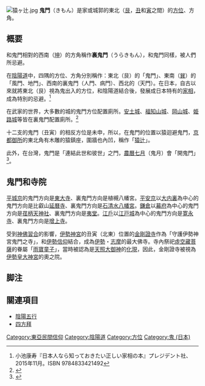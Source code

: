 [[File:猿ヶ辻.jpg|thumb]]
'''鬼門'''（きもん）是家或城郭的東北（[[艮|艮]]，[[丑_(地支)|丑]]和[[寅|寅]]之間）的[[方位|方位]]、方角。

==概要==
和鬼門相對的西南（[[坤|坤]]）的方角稱作'''裏鬼門'''（うらきもん），和鬼門同樣，被人們所忌避。

在[[陰陽道|陰陽道]]中，四隅的方位、方角分別稱作：東北（艮）的「鬼門」、東南（[[巽|巽]]）的「風門、地門」、西南的裏鬼門（人門、病門）、西北的（天門）。在日本，自古以來就將東北（艮）視為鬼出入的方位，和陰陽道結合後，發展成日本特有的[[家相|家相]]，成為特別的忌避。<ref>小池康寿『日本人なら知っておきたい正しい家相の本』プレジデント社、2015年11月。ISBN 9784833421492</ref>

在武家的世界，大多數的城的鬼門方位配置廁所。[[安土城|安土城]]、[[福知山城|福知山城]]、[[岡山城|岡山城]]、[[姫路城|姫路城]]等皆在裏鬼門配置廁所。<ref>{{Cite book|title=城の日本史|date=2011年8月|year=2011|publisher=講談社}}</ref>

十二支的鬼門（丑寅）的相反方位是未申，所以，在鬼門的位置以猿迴避鬼門，[[京都御所|京都御所]]的東北角有木雕的猿鎮座，圍牆也內凹，稱作「[[猿辻|猿辻]]」。

此外，在台灣，鬼門是「連結此世和彼世」之門，[[農曆七月|農曆七月]]（鬼月）會「開鬼門」<ref>{{cite web|url=https://jp.taiwantoday.tw/news.php?unit=190&post=103467|title=「鬼月」と呼ばれる旧暦7月の意味|work=TAIWAN TODAY(中華民国（台湾）外交部)|date=2016-08-12|accessdate=2020-08-22}}</ref>。

== 鬼門和寺院 ==
[[平城京|平城京]]的鬼門方向是[[東大寺|東大寺]]、裏鬼門方向是植槻八幡宮。[[平安京|平安京]]以[[大内裏|大内裏]]為中心的鬼門方向是比叡山[[延曆寺|延曆寺]]、裏鬼門方向是[[石清水八幡宮|石清水八幡宮]]。[[鎌倉|鎌倉]]以[[幕府|幕府]]為中心的鬼門方向是[[荏柄天神社|荏柄天神社]]、裏鬼門方向是[[本覺寺_(鎌倉市)|夷堂]]。[[江戶|江戶]]以[[江戸城|江戸城]]為中心的鬼門方向是[[寛永寺|寛永寺]]、裏鬼門方向是[[增上寺|增上寺]]。

受到[[神佛習合|神佛習合]]的影響，[[伊勢神宮|伊勢神宮]]的丑寅（北東）位置的[[金剛證寺|金剛證寺]]作為「守護伊勢神宮鬼門之寺」，和[[伊勢信仰|伊勢信仰]]結合，成為[[伊勢國|伊勢]]・[[志摩國|志摩]]的最大佛寺。寺內祭祀[[虛空藏菩薩|虛空藏菩薩]]的眷屬「[[雨寶童子|雨寶童子]]」，當時被認為是[[天照大御神|天照大御神]]的[[化現|化現]]，因此，金剛證寺被視為[[伊勢皇大神宮|伊勢皇大神宮]]的奧之院。

== 脚注 ==
{{reflist}}

== 關連項目 ==
* [[陰陽五行|陰陽五行]]
* [[四方拜|四方拜]]

[[Category:東亞民間信仰|Category:東亞民間信仰]]
[[Category:陰陽道|Category:陰陽道]]
[[Category:方位|Category:方位]]
[[Category:鬼_(日本)|Category:鬼 (日本)]]